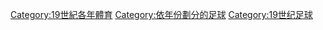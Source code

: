 [[Category:19世紀各年體育|Category:19世紀各年體育]]
[[Category:依年份劃分的足球|Category:依年份劃分的足球]]
[[Category:19世纪足球|Category:19世纪足球]]